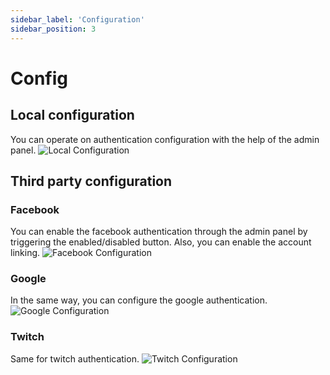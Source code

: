 ```yaml
---
sidebar_label: 'Configuration'
sidebar_position: 3
---
```


# Config

## Local configuration
You can operate on authentication configuration with the help of the admin panel.
![Local Configuration](/img/localConfig.png)
## Third party configuration
### Facebook

You can enable the facebook authentication through the admin panel by triggering the enabled/disabled button. Also, you can enable the account linking.
![Facebook Configuration](/img/facebookConfig.png)
### Google
In the same way, you can configure the google authentication.
![Google Configuration](/img/googleConfig.png)

### Twitch
Same for twitch authentication.
![Twitch Configuration](/img/twitchConfig.png)

